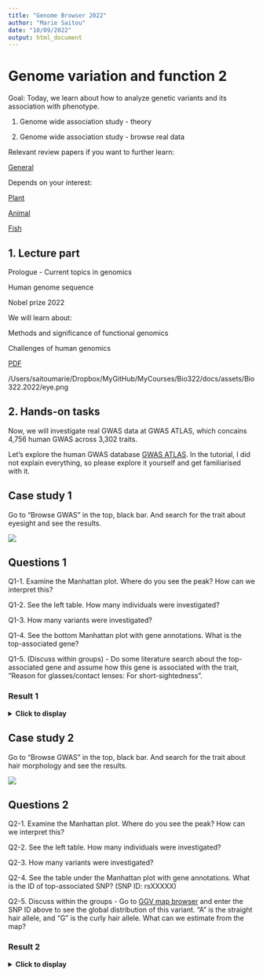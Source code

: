```yaml
---
title: "Genome Browser 2022"
author: "Marie Saitou"
date: "10/09/2022"
output: html_document
---
```



# Genome variation and function 2

Goal: Today, we learn about how to analyze genetic variants and its association with phenotype.

(1) Genome wide association study - theory

(2) Genome wide association study - browse real data

Relevant review papers if you want to further learn:

[General](https://www.nature.com/articles/s41576-019-0127-1)

Depends on your interest:

[Plant](https://www.nature.com/articles/nrg.2017.82) 

[Animal](https://www.nature.com/articles/s41576-018-0082-2)

[Fish](https://www.nature.com/articles/s41576-020-0227-y)



## 1. Lecture part 


Prologue - Current topics in genomics 

Human genome sequence 

Nobel prize 2022

We will learn about:

Methods and significance of functional genomics

Challenges of human genomics



[PDF](/assets/Bio322.2022/bio322_2022/Bio322_module2_functional_genomics2.pdf)

/Users/saitoumarie/Dropbox/MyGitHub/MyCourses/Bio322/docs/assets/Bio322.2022/eye.png

## 2. Hands-on tasks


Now, we will investigate real GWAS data at GWAS ATLAS, which concains 4,756 human GWAS across 3,302 traits.

Let's explore the human GWAS database [GWAS ATLAS](https://atlas.ctglab.nl/). In the tutorial, I did not explain everything, so please explore it yourself and get familiarised with it.


## Case study 1

Go to "Browse GWAS" in the top, black bar. And search for the trait about eyesight and see the results.


![](/assets/Bio322.2022/eye.png)


## Questions 1

Q1-1. Examine the Manhattan plot. Where do you see the peak? How can we interpret this? 

Q1-2. See the left table. How many individuals were investigated?

Q1-3. How many variants were investigated?

Q1-4. See the bottom Manhattan plot with gene annotations. What is the top-associated gene?

Q1-5. (Discuss within groups) - Do some literature search about the top-associated gene and assume how this gene is associated with the trait, "Reason for glasses/contact lenses: For short-sightedness".


### Result 1
<details>
  <summary> **Click to display**</summary>      
  
https://atlas.ctglab.nl/traitDB/3539

A1-1. There are multiple peaks, in the chromosomes 1, 2, 4, 6, 8, 10, 15...  The obserbation implies that multiple loci are associated with this trait (The trait is polygenic).

A1-2. 78647 samples (See the left box, "N")

A1-3. 9223534 SNPs (See the left box, "Nshps")

A1-4. Reference: T. Alternative: TAGACACTGTCTACCGAAATGTAGACACTGTCTACCGAAATG

A1-5. Discuss within groups.

</details> 


## Case study 2

Go to "Browse GWAS" in the top, black bar. And search for the trait about hair morphology and see the results.


![](/assets/Bio322.2022/hair.png)


## Questions 2

Q2-1. Examine the Manhattan plot. Where do you see the peak? How can we interpret this? 

Q2-2. See the left table. How many individuals were investigated?

Q2-3. How many variants were investigated?

Q2-4. See the table under the Manhattan plot with gene annotations. What is the ID of top-associated SNP? (SNP ID: rsXXXXX)

Q2-5. Discuss within the groups - Go to [GGV map browser](https://popgen.uchicago.edu/ggv/) and enter the SNP ID above to see the global distribution of this variant. "A" is the straight hair allele, and "G" is the curly hair allele. What can we estimate from the map?





### Result 2
<details>
  <summary> **Click to display**</summary>      

https://atlas.ctglab.nl/traitDB/4023


A2-1. There is one big peak at chromosome 2. It is plausible that one genetic factor with very strong effect is associated with this trait.

A2-2. 4878 individuals

A2-3. 560921 SNPs

A2-4. rs260643 

A2-5. Discuss within groups. 

</details> 




